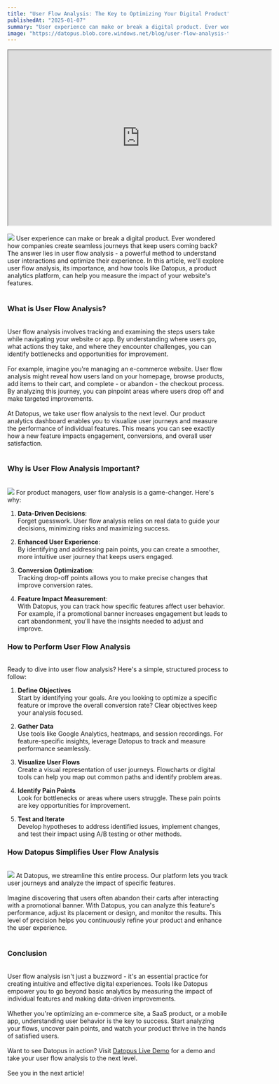 ```yaml
---
title: "User Flow Analysis: The Key to Optimizing Your Digital Product"
publishedAt: "2025-01-07"
summary: "User experience can make or break a digital product. Ever wondered how companies create seamless journeys that keep users coming back? The answer lies in user flow analysis  -  a powerful method to understand user interactions and optimize their experience. In this article, we'll explore user flow analysis, its importance, and how tools like Datopus, a product analytics platform, can help you measure the impact of your website's features."
image: "https://datopus.blob.core.windows.net/blog/user-flow-analysis-the-key-to-optimizing-your-digital-product.jpg"
---
```

<div class="flex justify-center">
	<iframe class="blog-video" width="600" height="400" src="https://www.youtube.com/embed/7Yve0UFMwyw" allow="fullscreen"></iframe>
</div>
<br>

<img class="blog-image" src="https://datopus.blob.core.windows.net/blog/user-flow-analysis-the-key-to-optimizing-your-digital-product.jpg" />
User experience can make or break a digital product. Ever wondered how companies create seamless journeys that keep users coming back? The answer lies in user flow analysis  -  a powerful method to understand user interactions and optimize their experience. In this article, we'll explore user flow analysis, its importance, and how tools like <span class="text-primary">Datopus</span>, a product analytics platform, can help you measure the impact of your website's features.
<br><br>

### **What is User Flow Analysis?**  
<br>
User flow analysis involves tracking and examining the steps users take while navigating your website or app. By understanding where users go, what actions they take, and where they encounter challenges, you can identify bottlenecks and opportunities for improvement.  
<br><br>
For example, imagine you're managing an e-commerce website. User flow analysis might reveal how users land on your homepage, browse products, add items to their cart, and complete - or abandon - the checkout process. By analyzing this journey, you can pinpoint areas where users drop off and make targeted improvements.  
<br><br>
At <span class="text-primary">Datopus</span>, we take user flow analysis to the next level. Our product analytics dashboard enables you to visualize user journeys and measure the performance of individual features. This means you can see exactly how a new feature impacts engagement, conversions, and overall user satisfaction.
<br><br>

### **Why is User Flow Analysis Important?**  
<br>
<img class="blog-image" src="https://datopus.blob.core.windows.net/blog/user-flow-analysis-the-key-to-optimizing-your-digital-product-1.jpg" />
For product managers, user flow analysis is a game-changer. Here's why:  

1. **Data-Driven Decisions**:  
   Forget guesswork. User flow analysis relies on real data to guide your decisions, minimizing risks and maximizing success.  

2. **Enhanced User Experience**:  
   By identifying and addressing pain points, you can create a smoother, more intuitive user journey that keeps users engaged.  

3. **Conversion Optimization**:  
   Tracking drop-off points allows you to make precise changes that improve conversion rates.  

4. **Feature Impact Measurement**:  
   With <span class="text-primary">Datopus</span>, you can track how specific features affect user behavior. For example, if a promotional banner increases engagement but leads to cart abandonment, you'll have the insights needed to adjust and improve.  

### **How to Perform User Flow Analysis**  
<br>
Ready to dive into user flow analysis? Here's a simple, structured process to follow:  

1. **Define Objectives**  
Start by identifying your goals. Are you looking to optimize a specific feature or improve the overall conversion rate? Clear objectives keep your analysis focused.  

2. **Gather Data**  
Use tools like Google Analytics, heatmaps, and session recordings. For feature-specific insights, leverage <span class="text-primary">Datopus</span> to track and measure performance seamlessly.  

3. **Visualize User Flows**  
Create a visual representation of user journeys. Flowcharts or digital tools can help you map out common paths and identify problem areas.  

4. **Identify Pain Points**  
Look for bottlenecks or areas where users struggle. These pain points are key opportunities for improvement.  

5. **Test and Iterate**  
Develop hypotheses to address identified issues, implement changes, and test their impact using A/B testing or other methods.  

### **How Datopus Simplifies User Flow Analysis**  
<br>
<img class="blog-image" src="https://datopus.blob.core.windows.net/blog/user-flow-analysis-the-key-to-optimizing-your-digital-product-2.jpg" />
At <span class="text-primary">Datopus</span>, we streamline this entire process. Our platform lets you track user journeys and analyze the impact of specific features.  
<br><br>
Imagine discovering that users often abandon their carts after interacting with a promotional banner. With <span class="text-primary">Datopus</span>, you can analyze this feature's performance, adjust its placement or design, and monitor the results. This level of precision helps you continuously refine your product and enhance the user experience.
<br><br>

### **Conclusion**  
<br>
User flow analysis isn't just a buzzword - it's an essential practice for creating intuitive and effective digital experiences. Tools like <span class="text-primary">Datopus</span> empower you to go beyond basic analytics by measuring the impact of individual features and making data-driven improvements.  
<br><br>
Whether you're optimizing an e-commerce site, a SaaS product, or a mobile app, understanding user behavior is the key to success. Start analyzing your flows, uncover pain points, and watch your product thrive in the hands of satisfied users.  
<br><br>
Want to see <span class="text-primary">Datopus</span> in action? Visit <a href="https://app.datopus.io/demo-use-cases" class="text-primary">Datopus Live Demo</a> for a demo and take your user flow analysis to the next level.  
<br><br>
See you in the next article!
